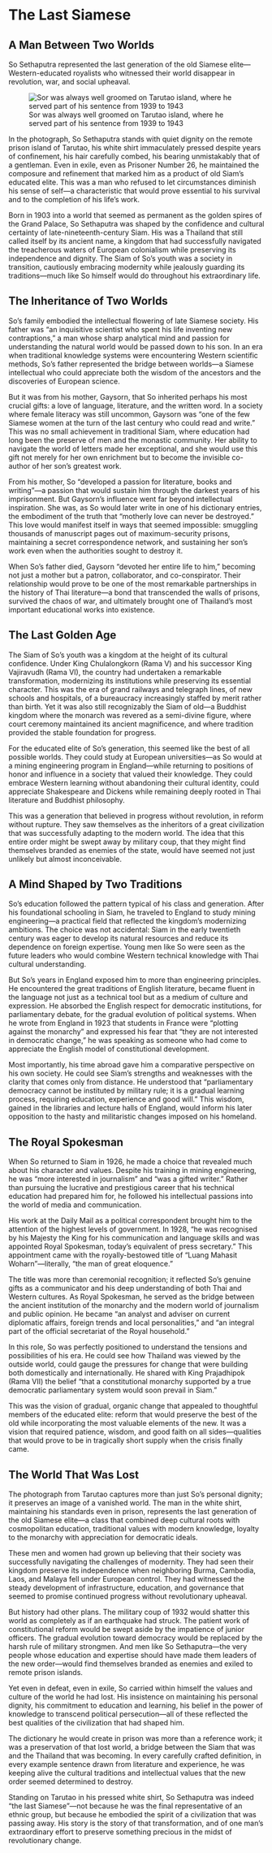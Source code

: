 # The Last Siamese {#sec-last-siamese}

## A Man Between Two Worlds

So Sethaputra represented the last generation of the old Siamese elite—Western-educated royalists who witnessed their world disappear in revolution, war, and social upheaval.

![Sor was always well groomed on Tarutao island, where he served part of his
sentence from 1939 to 1943](../assets/images/ch1-SoSethaputra1.jpeg)


In the photograph, So Sethaputra stands with quiet dignity on the remote prison island of Tarutao, his white shirt immaculately pressed despite years of confinement, his hair carefully combed, his bearing unmistakably that of a gentleman. Even in exile, even as Prisoner Number 26, he maintained the composure and refinement that marked him as a product of old Siam's educated elite. This was a man who refused to let circumstances diminish his sense of self—a characteristic that would prove essential to his survival and to the completion of his life's work.

Born in 1903 into a world that seemed as permanent as the golden spires of the Grand Palace, So Sethaputra was shaped by the confidence and cultural certainty of late-nineteenth-century Siam. His was a Thailand that still called itself by its ancient name, a kingdom that had successfully navigated the treacherous waters of European colonialism while preserving its independence and dignity. The Siam of So's youth was a society in transition, cautiously embracing modernity while jealously guarding its traditions—much like So himself would do throughout his extraordinary life.

## The Inheritance of Two Worlds

So's family embodied the intellectual flowering of late Siamese society. His father was "an inquisitive scientist who spent his life inventing new contraptions," a man whose sharp analytical mind and passion for understanding the natural world would be passed down to his son. In an era when traditional knowledge systems were encountering Western scientific methods, So's father represented the bridge between worlds—a Siamese intellectual who could appreciate both the wisdom of the ancestors and the discoveries of European science.

But it was from his mother, Gaysorn, that So inherited perhaps his most crucial gifts: a love of language, literature, and the written word. In a society where female literacy was still uncommon, Gaysorn was "one of the few Siamese women at the turn of the last century who could read and write." This was no small achievement in traditional Siam, where education had long been the preserve of men and the monastic community. Her ability to navigate the world of letters made her exceptional, and she would use this gift not merely for her own enrichment but to become the invisible co-author of her son's greatest work.

From his mother, So "developed a passion for literature, books and writing"—a passion that would sustain him through the darkest years of his imprisonment. But Gaysorn's influence went far beyond intellectual inspiration. She was, as So would later write in one of his dictionary entries, the embodiment of the truth that "motherly love can never be destroyed." This love would manifest itself in ways that seemed impossible: smuggling thousands of manuscript pages out of maximum-security prisons, maintaining a secret correspondence network, and sustaining her son's work even when the authorities sought to destroy it.

When So's father died, Gaysorn "devoted her entire life to him," becoming not just a mother but a patron, collaborator, and co-conspirator. Their relationship would prove to be one of the most remarkable partnerships in the history of Thai literature—a bond that transcended the walls of prisons, survived the chaos of war, and ultimately brought one of Thailand's most important educational works into existence.

## The Last Golden Age

The Siam of So's youth was a kingdom at the height of its cultural confidence. Under King Chulalongkorn (Rama V) and his successor King Vajiravudh (Rama VI), the country had undertaken a remarkable transformation, modernizing its institutions while preserving its essential character. This was the era of grand railways and telegraph lines, of new schools and hospitals, of a bureaucracy increasingly staffed by merit rather than birth. Yet it was also still recognizably the Siam of old—a Buddhist kingdom where the monarch was revered as a semi-divine figure, where court ceremony maintained its ancient magnificence, and where tradition provided the stable foundation for progress.

For the educated elite of So's generation, this seemed like the best of all possible worlds. They could study at European universities—as So would at a mining engineering program in England—while returning to positions of honor and influence in a society that valued their knowledge. They could embrace Western learning without abandoning their cultural identity, could appreciate Shakespeare and Dickens while remaining deeply rooted in Thai literature and Buddhist philosophy.

This was a generation that believed in progress without revolution, in reform without rupture. They saw themselves as the inheritors of a great civilization that was successfully adapting to the modern world. The idea that this entire order might be swept away by military coup, that they might find themselves branded as enemies of the state, would have seemed not just unlikely but almost inconceivable.

## A Mind Shaped by Two Traditions

So's education followed the pattern typical of his class and generation. After his foundational schooling in Siam, he traveled to England to study mining engineering—a practical field that reflected the kingdom's modernizing ambitions. The choice was not accidental: Siam in the early twentieth century was eager to develop its natural resources and reduce its dependence on foreign expertise. Young men like So were seen as the future leaders who would combine Western technical knowledge with Thai cultural understanding.

But So's years in England exposed him to more than engineering principles. He encountered the great traditions of English literature, became fluent in the language not just as a technical tool but as a medium of culture and expression. He absorbed the English respect for democratic institutions, for parliamentary debate, for the gradual evolution of political systems. When he wrote from England in 1923 that students in France were "plotting against the monarchy" and expressed his fear that "they are not interested in democratic change," he was speaking as someone who had come to appreciate the English model of constitutional development.

Most importantly, his time abroad gave him a comparative perspective on his own society. He could see Siam's strengths and weaknesses with the clarity that comes only from distance. He understood that "parliamentary democracy cannot be instituted by military rule; it is a gradual learning process, requiring education, experience and good will." This wisdom, gained in the libraries and lecture halls of England, would inform his later opposition to the hasty and militaristic changes imposed on his homeland.

## The Royal Spokesman

When So returned to Siam in 1926, he made a choice that revealed much about his character and values. Despite his training in mining engineering, he was "more interested in journalism" and "was a gifted writer." Rather than pursuing the lucrative and prestigious career that his technical education had prepared him for, he followed his intellectual passions into the world of media and communication.

His work at the Daily Mail as a political correspondent brought him to the attention of the highest levels of government. In 1928, "he was recognised by his Majesty the King for his communication and language skills and was appointed Royal Spokesman, today's equivalent of press secretary." This appointment came with the royally-bestowed title of "Luang Mahasit Woharn"—literally, "the man of great eloquence."

The title was more than ceremonial recognition; it reflected So's genuine gifts as a communicator and his deep understanding of both Thai and Western cultures. As Royal Spokesman, he served as the bridge between the ancient institution of the monarchy and the modern world of journalism and public opinion. He became "an analyst and adviser on current diplomatic affairs, foreign trends and local personalities," and "an integral part of the official secretariat of the Royal household."

In this role, So was perfectly positioned to understand the tensions and possibilities of his era. He could see how Thailand was viewed by the outside world, could gauge the pressures for change that were building both domestically and internationally. He shared with King Prajadhipok (Rama VII) the belief "that a constitutional monarchy supported by a true democratic parliamentary system would soon prevail in Siam."

This was the vision of gradual, organic change that appealed to thoughtful members of the educated elite: reform that would preserve the best of the old while incorporating the most valuable elements of the new. It was a vision that required patience, wisdom, and good faith on all sides—qualities that would prove to be in tragically short supply when the crisis finally came.

## The World That Was Lost

The photograph from Tarutao captures more than just So's personal dignity; it preserves an image of a vanished world. The man in the white shirt, maintaining his standards even in prison, represents the last generation of the old Siamese elite—a class that combined deep cultural roots with cosmopolitan education, traditional values with modern knowledge, loyalty to the monarchy with appreciation for democratic ideals.

These men and women had grown up believing that their society was successfully navigating the challenges of modernity. They had seen their kingdom preserve its independence when neighboring Burma, Cambodia, Laos, and Malaya fell under European control. They had witnessed the steady development of infrastructure, education, and governance that seemed to promise continued progress without revolutionary upheaval.

But history had other plans. The military coup of 1932 would shatter this world as completely as if an earthquake had struck. The patient work of constitutional reform would be swept aside by the impatience of junior officers. The gradual evolution toward democracy would be replaced by the harsh rule of military strongmen. And men like So Sethaputra—the very people whose education and expertise should have made them leaders of the new order—would find themselves branded as enemies and exiled to remote prison islands.

Yet even in defeat, even in exile, So carried within himself the values and culture of the world he had lost. His insistence on maintaining his personal dignity, his commitment to education and learning, his belief in the power of knowledge to transcend political persecution—all of these reflected the best qualities of the civilization that had shaped him.

The dictionary he would create in prison was more than a reference work; it was a preservation of that lost world, a bridge between the Siam that was and the Thailand that was becoming. In every carefully crafted definition, in every example sentence drawn from literature and experience, he was keeping alive the cultural traditions and intellectual values that the new order seemed determined to destroy.

Standing on Tarutao in his pressed white shirt, So Sethaputra was indeed "the last Siamese"—not because he was the final representative of an ethnic group, but because he embodied the spirit of a civilization that was passing away. His story is the story of that transformation, and of one man's extraordinary effort to preserve something precious in the midst of revolutionary change.